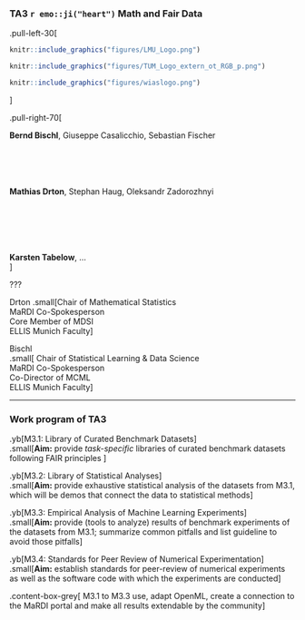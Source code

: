 

### TA3 `r emo::ji("heart")` Math and Fair Data


.pull-left-30[

```r
knitr::include_graphics("figures/LMU_Logo.png")
```

```r
knitr::include_graphics("figures/TUM_Logo_extern_ot_RGB_p.png")

```    

```r
knitr::include_graphics("figures/wiaslogo.png")

```    


]

.pull-right-70[
<br>

__Bernd Bischl__, Giuseppe Casalicchio, Sebastian Fischer
<br>
<br>
<br>
<br>
<br>

__Mathias Drton__, Stephan Haug, Oleksandr Zadorozhnyi
<br>
<br>
<br>
<br>
<br>
<br>

__Karsten Tabelow__, ...  
]


???

Drton
.small[Chair of Mathematical Statistics    
MaRDI Co-Spokesperson     
Core Member of MDSI    
ELLIS Munich Faculty]

Bischl  
.small[
Chair of Statistical Learning & Data Science    
MaRDI Co-Spokesperson     
Co-Director of MCML    
ELLIS Munich Faculty]

---

### Work program of TA3

.yb[M3.1: Library of Curated Benchmark Datasets]    
.small[__Aim:__ provide _task-specific_ libraries of curated benchmark datasets following FAIR principles ]


.yb[M3.2: Library of Statistical Analyses]    
.small[__Aim:__ provide exhaustive statistical analysis of the datasets from M3.1, which will be demos that connect the data to statistical methods] 

.yb[M3.3: Empirical Analysis of Machine Learning Experiments]    
.small[__Aim:__ provide (tools to analyze) results of benchmark experiments of the datasets from M3.1; summarize common pitfalls and list guideline to avoid those pitfalls]

.yb[M3.4: Standards for Peer Review of Numerical Experimentation]     
.small[__Aim:__ establish standards for peer-review of numerical experiments as well as the software code with which the experiments are conducted]


.content-box-grey[
M3.1 to M3.3 use, adapt OpenML, create a connection to the MaRDI portal and make all results extendable by the community
]
